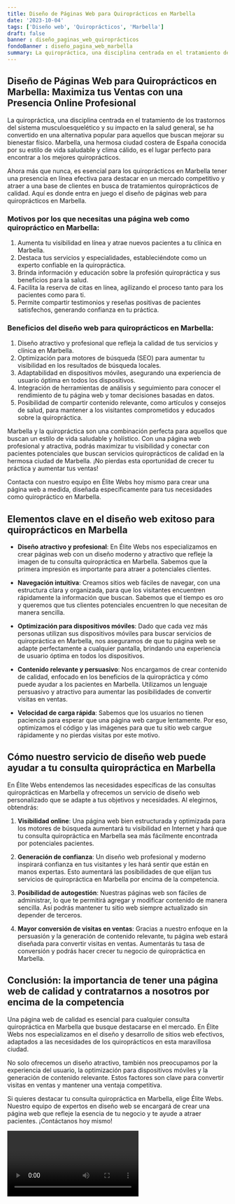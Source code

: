 ```yaml
---
title: Diseño de Páginas Web para Quiroprácticos en Marbella
date: '2023-10-04'
tags: ['Diseño web', 'Quiroprácticos', 'Marbella']
draft: false
banner : diseño_paginas_web_quiroprácticos
fondoBanner : diseño_pagina_web_marbella
summary: La quiropráctica, una disciplina centrada en el tratamiento de los trastornos del sistema musculoesquelético y su impacto en la salud general, se ha convertido en una alternativa popular para aquellos que buscan mejorar su bienestar físico. Marbella, una hermosa ciudad costera de España conocida por su estilo de vida saludable y clima cálido, es el lugar perfecto para encontrar a los mejores quiroprácticos.
---
```


## Diseño de Páginas Web para Quiroprácticos en Marbella: Maximiza tus Ventas con una Presencia Online Profesional

La quiropráctica, una disciplina centrada en el tratamiento de los trastornos del sistema musculoesquelético y su impacto en la salud general, se ha convertido en una alternativa popular para aquellos que buscan mejorar su bienestar físico. Marbella, una hermosa ciudad costera de España conocida por su estilo de vida saludable y clima cálido, es el lugar perfecto para encontrar a los mejores quiroprácticos.

Ahora más que nunca, es esencial para los quiroprácticos en Marbella tener una presencia en línea efectiva para destacar en un mercado competitivo y atraer a una base de clientes en busca de tratamientos quiroprácticos de calidad. Aquí es donde entra en juego el diseño de páginas web para quiroprácticos en Marbella.

### Motivos por los que necesitas una página web como quiropráctico en Marbella:

1. Aumenta tu visibilidad en línea y atrae nuevos pacientes a tu clínica en Marbella.
2. Destaca tus servicios y especialidades, estableciéndote como un experto confiable en la quiropráctica.
3. Brinda información y educación sobre la profesión quiropráctica y sus beneficios para la salud.
4. Facilita la reserva de citas en línea, agilizando el proceso tanto para los pacientes como para ti.
5. Permite compartir testimonios y reseñas positivas de pacientes satisfechos, generando confianza en tu práctica.

### Beneficios del diseño web para quiroprácticos en Marbella:

1. Diseño atractivo y profesional que refleja la calidad de tus servicios y clínica en Marbella.
2. Optimización para motores de búsqueda (SEO) para aumentar tu visibilidad en los resultados de búsqueda locales.
3. Adaptabilidad en dispositivos móviles, asegurando una experiencia de usuario óptima en todos los dispositivos.
4. Integración de herramientas de análisis y seguimiento para conocer el rendimiento de tu página web y tomar decisiones basadas en datos.
5. Posibilidad de compartir contenido relevante, como artículos y consejos de salud, para mantener a los visitantes comprometidos y educados sobre la quiropráctica.

Marbella y la quiropráctica son una combinación perfecta para aquellos que buscan un estilo de vida saludable y holístico. Con una página web profesional y atractiva, podrás maximizar tu visibilidad y conectar con pacientes potenciales que buscan servicios quiroprácticos de calidad en la hermosa ciudad de Marbella. ¡No pierdas esta oportunidad de crecer tu práctica y aumentar tus ventas!

Contacta con nuestro equipo en Élite Webs hoy mismo para crear una página web a medida, diseñada específicamente para tus necesidades como quiropráctico en Marbella.

<GifSeo />

<Cta />

## Elementos clave en el diseño web exitoso para quiroprácticos en Marbella

- **Diseño atractivo y profesional**: En Élite Webs nos especializamos en crear páginas web con un diseño moderno y atractivo que refleje la imagen de tu consulta quiropráctica en Marbella. Sabemos que la primera impresión es importante para atraer a potenciales clientes.

- **Navegación intuitiva**: Creamos sitios web fáciles de navegar, con una estructura clara y organizada, para que los visitantes encuentren rápidamente la información que buscan. Sabemos que el tiempo es oro y queremos que tus clientes potenciales encuentren lo que necesitan de manera sencilla.

- **Optimización para dispositivos móviles**: Dado que cada vez más personas utilizan sus dispositivos móviles para buscar servicios de quiropráctica en Marbella, nos aseguramos de que tu página web se adapte perfectamente a cualquier pantalla, brindando una experiencia de usuario óptima en todos los dispositivos.

- **Contenido relevante y persuasivo**: Nos encargamos de crear contenido de calidad, enfocado en los beneficios de la quiropráctica y cómo puede ayudar a los pacientes en Marbella. Utilizamos un lenguaje persuasivo y atractivo para aumentar las posibilidades de convertir visitas en ventas.

- **Velocidad de carga rápida**: Sabemos que los usuarios no tienen paciencia para esperar que una página web cargue lentamente. Por eso, optimizamos el código y las imágenes para que tu sitio web cargue rápidamente y no pierdas visitas por este motivo.

## Cómo nuestro servicio de diseño web puede ayudar a tu consulta quiropráctica en Marbella

En Élite Webs entendemos las necesidades específicas de las consultas quiroprácticas en Marbella y ofrecemos un servicio de diseño web personalizado que se adapte a tus objetivos y necesidades. Al elegirnos, obtendrás:

1. **Visibilidad online**: Una página web bien estructurada y optimizada para los motores de búsqueda aumentará tu visibilidad en Internet y hará que tu consulta quiropráctica en Marbella sea más fácilmente encontrada por potenciales pacientes.

2. **Generación de confianza**: Un diseño web profesional y moderno inspirará confianza en tus visitantes y les hará sentir que están en manos expertas. Esto aumentará las posibilidades de que elijan tus servicios de quiropráctica en Marbella por encima de la competencia.

3. **Posibilidad de autogestión**: Nuestras páginas web son fáciles de administrar, lo que te permitirá agregar y modificar contenido de manera sencilla. Así podrás mantener tu sitio web siempre actualizado sin depender de terceros.

4. **Mayor conversión de visitas en ventas**: Gracias a nuestro enfoque en la persuasión y la generación de contenido relevante, tu página web estará diseñada para convertir visitas en ventas. Aumentarás tu tasa de conversión y podrás hacer crecer tu negocio de quiropráctica en Marbella.

## Conclusión: la importancia de tener una página web de calidad y contratarnos a nosotros por encima de la competencia

Una página web de calidad es esencial para cualquier consulta quiropráctica en Marbella que busque destacarse en el mercado. En Élite Webs nos especializamos en el diseño y desarrollo de sitios web efectivos, adaptados a las necesidades de los quiroprácticos en esta maravillosa ciudad.

No solo ofrecemos un diseño atractivo, también nos preocupamos por la experiencia del usuario, la optimización para dispositivos móviles y la generación de contenido relevante. Estos factores son clave para convertir visitas en ventas y mantener una ventaja competitiva.

Si quieres destacar tu consulta quiropráctica en Marbella, elige Élite Webs. Nuestro equipo de expertos en diseño web se encargará de crear una página web que refleje la esencia de tu negocio y te ayude a atraer pacientes. ¡Contáctanos hoy mismo!

<Video />

<CtaBot job='Quiroprácticos' city='Marbella'/>

<Gmaps query='Marbella+españa+maps' />